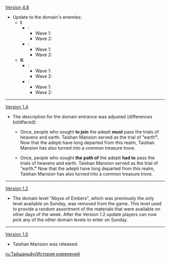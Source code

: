 {{Change History/Header}}
[[Version 4.8]]
* Update to the domain's enemies:
** '''I''':
*** '''{{Color|Old}}''': 
**** Wave 1: {{Enemy List|Large Pyro Slime*3;Pyro Slime*12}}
**** Wave 2: {{Enemy List|Pyro Abyss Mage;Pyro Slime*4}}
*** '''{{Color|New}}''': 
**** Wave 1: {{Enemy List|Large Pyro Slime*10;Pyro Slime*5}}
**** Wave 2: {{Enemy List|Large Pyro Slime;Pyro Slime*4}}
** '''II''':
*** '''{{Color|Old}}''': 
**** Wave 1: {{Enemy List|Large Pyro Slime*4;Pyro Slime*6}}
**** Wave 2: {{Enemy List|Pyro Abyss Mage;Large Pyro Slime}}
*** '''{{Color|New}}''': 
**** Wave 1: {{Enemy List|Large Pyro Slime*4;Pyro Slime*6}}
**** Wave 2: {{Enemy List|Large Pyro Slime*2}}
----
[[Version 1.4]]
*The description for the domain entrance was adjusted (differences boldfaced):
**{{Color|Old description:}} Once, people who sought '''to join''' the adepti '''must''' pass the trials of heavens and earth. Taishan Mansion served as the trial of "earth'''".''' Now that the adepti have long departed from this realm, Taishan Mansion has also turned into a common treasure trove.
**{{Color|New description:}} Once, people who sought '''the path of''' the adepti '''had to''' pass the trials of heavens and earth. Taishan Mansion served as the trial of "earth'''."''' Now that the adepti have long departed from this realm, Taishan Mansion has also turned into a common treasure trove.
----
[[Version 1.2]]
*The domain level "Abyss of Embers", which was previously the only level available on Sunday, was removed from the game. This level used to provide a random assortment of the materials that were available on other days of the week. After the Version 1.2 update players can now pick any of the other domain levels to enter on Sunday.
----
[[Version 1.0]]
*Taishan Mansion was released.
<noinclude>
[[ru:Тайшаньфу/История изменений]]
</noinclude>